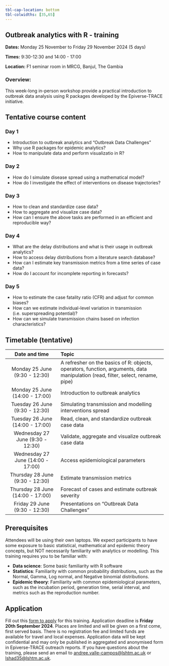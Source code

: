 ```yaml
---
tbl-cap-location: bottom
tbl-colwidths: [35,65]
---
```


## Outbreak analytics with R - training {#pre-summit-training}

**Dates:** Monday 25 November to Friday 29 November 2024 (5 days)

**Times:** 9:30-12:30 and 14:00 - 17:00

**Location:** F1 seminar room in MRCG, Banjul, The Gambia

### Overview:

This week-long in-person workshop provide a practical introduction to outbreak data analysis using R packages developed by the Epiverse-TRACE initiative.



## Tentative course content

### Day 1

-   Introduction to outbreak analytics and "Outbreak Data Challenges"
-   Why use R packages for epidemic analytics?
-   How to manipulate data and perform visualizatio in R?

### Day 2

-   How do I simulate disease spread using a mathematical model?
-   How do I investigate the effect of interventions on disease trajectories?

### Day 3

-   How to clean and standardize case data?
-   How to aggregate and visualize case data?
-   How can I ensure the above tasks are performed in an efficient and reproducible way?

### Day 4

-   What are the delay distributions and what is their usage in outbreak analytics?
-   How to access delay distributions from a literature search database?
-   How can I estimate key transmission metrics from a time series of case data?
-   How do I account for incomplete reporting in forecasts?

### Day 5

-   How to estimate the case fatality ratio (CFR) and adjust for common biases?
-   How can we estimate individual-level variation in transmission (i.e. superspreading potential)?
-   How can we simulate transmission chains based on infection characteristics?

## Timetable (tentative)

|           Date and time           | Topic                                                                              |
|:----------------------:|:----------------------------------------------|
|   Monday 25 June (9:30 - 12:30)   | A refresher on the basics of R: objects, operators, function, arguments, data manipulation (read, filter, select, rename, pipe) |
|  Monday 25 June (14:00 - 17:00)   | Introduction to outbreak analytics  |
|  Tuesday 26 June (9:30 - 12:30)   | Simulating transmission and modelling interventions spread                                                            |
|  Tuesday 26 June (14:00 - 17:00)  | Read, clean, and standardize outbreak case data    |
| Wednesday 27 June (9:30 - 12:30)  | Validate, aggregate and visualize outbreak case data|
| Wednesday 27 June (14:00 - 17:00) | Access epidemiological parameters |
|  Thursday 28 June (9:30 - 12:30)  | Estimate transmission metrics |
| Thursday 28 June (14:00 - 17:00)  | Forecast of cases and estimate outbreak severity|
|   Friday 29 June (9:30 - 12:30)   | Presentations on "Outbreak Data Challenges" |
## Prerequisites

Attendees will be using their own laptops. We expect participants to have some exposure to basic statistical, mathematical and epidemic theory concepts, but NOT necessarily familiarity with analytics or modelling. This training requires you to be familiar with:

-   **Data science**: Some basic familiarity with R software
-   **Statistics**: Familiarity with common probability distributions, such as the Normal, Gamma, Log normal, and Negative binomial distributions.
-   **Epidemic theory**: Familiarity with common epidemiological parameters, such as the incubation period, generation time, serial interval, and metrics such as the reproduction number.


## Application 

Fill out this [form to apply](https://forms.office.com/e/MdHMYMKmC7) for this training. Application deadline is **Friday 20th September 2024**. Places are limited and will be given on a first come, first served basis. There is no registration fee and limited funds are available for travel and local expenses. Application data will be kept confidential and may only be published in aggregated and anonymised form in Epiverse-TRACE outreach reports. If you have questions about the training, please send an email to [andree.valle-campos\@lshtm.ac.uk]() or [lshad35\@lshtm.ac.uk]().

